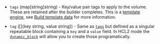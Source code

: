 <!-- Code generated from the comments of the BlockDevice struct in builder/amazon/ebsvolume/block_device.go; DO NOT EDIT MANUALLY -->

-   `tags` (map[string]string) - Key/value pair tags to apply to the volume. These are retained after the builder
    completes. This is a [template engine](/docs/templates/engine), see
    [Build template data](#build-template-data) for more information.
    
-   `tag` ([]{key string, value string}) - Same as [`tags`](#tags) but defined as a singular repeatable block
    containing a `key` and a `value` field. In HCL2 mode the
    [`dynamic_block`](/docs/configuration/from-1.5/expressions#dynamic-blocks)
    will allow you to create those programatically.
    